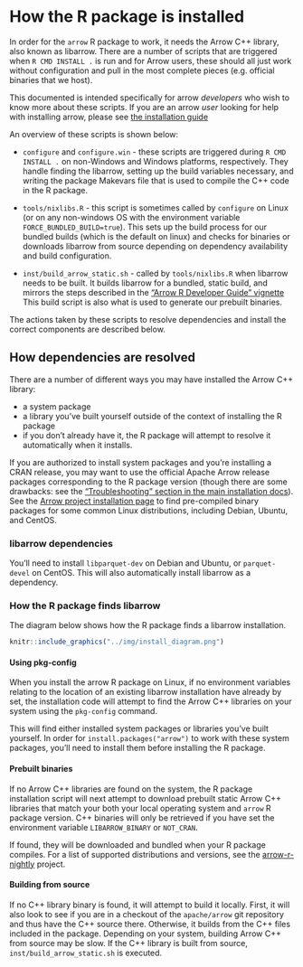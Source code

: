 # How the R package is installed

In order for the `arrow` R package to work, it needs the Arrow C++ library, 
also known as libarrow.  There are a number of scripts that are triggered 
when `R CMD INSTALL .` is run and for Arrow users, these should all just work 
without configuration and pull in the most complete pieces (e.g. official 
binaries that we host).

This documented is intended specifically for arrow _developers_ who wish to know 
more about these scripts.  If you are an arrow _user_ looking for help with 
installing arrow, please see [the installation guide](../install.html)

An overview of these scripts is shown below:

* `configure` and `configure.win` - these scripts are triggered during
`R CMD INSTALL .` on non-Windows and Windows platforms, respectively. They
handle finding the libarrow, setting up the build variables necessary, and
writing the package Makevars file that is used to compile the C++ code in the R
package.

* `tools/nixlibs.R` - this script is sometimes called by `configure` on Linux
(or on any non-windows OS with the environment variable
`FORCE_BUNDLED_BUILD=true`). This sets up the build process for our bundled
builds (which is the default on linux) and checks for binaries or downloads 
libarrow from source depending on dependency availability and build configuration.

* `inst/build_arrow_static.sh` - called by `tools/nixlibs.R` when libarrow  
needs to be built.  It builds libarrow for a bundled, static build, and
mirrors the steps described in the ["Arrow R Developer Guide" vignette](./setup.html)
This build script is also what is used to generate our prebuilt binaries.

The actions taken by these scripts to resolve dependencies and install the 
correct components are described below.

## How dependencies are resolved

There are a number of different ways you may have installed the Arrow C++ library:

* a system package
* a library you've built yourself outside of the context of installing the R package
* if you don't already have it, the R package will attempt to resolve it automatically when it installs.

If you are authorized to install system packages and you're installing a CRAN release,
you may want to use the official Apache Arrow release packages corresponding to 
the R package version (though there are some drawbacks: see the 
["Troubleshooting" section in the main installation docs]("../install.html)).
See the [Arrow project installation page](https://arrow.apache.org/install/)
to find pre-compiled binary packages for some common Linux distributions,
including Debian, Ubuntu, and CentOS.

### libarrow dependencies

You'll need to install `libparquet-dev` on Debian and Ubuntu, or `parquet-devel` on CentOS.
This will also automatically install libarrow as a dependency.

### How the R package finds libarrow

The diagram below shows how the R package finds a libarrow installation.

```r
knitr::include_graphics("../img/install_diagram.png")
```

#### Using pkg-config

When you install the arrow R package on Linux, if no environment variables 
relating to the location of an existing libarrow installation have already by 
set, the installation code will attempt to find the Arrow C++ libraries on
your system using the `pkg-config` command.

This will find either installed system packages or libraries you've built yourself.
In order for `install.packages("arrow")` to work with these system packages,
you'll need to install them before installing the R package.

#### Prebuilt binaries

If no Arrow C++ libraries are found on the system, the R package installation 
script will next attempt to download prebuilt static Arrow C++ libraries
that match your both your local operating system and `arrow` R package version.
C++ binaries will only be retrieved if you have set the environment variable
`LIBARROW_BINARY` or `NOT_CRAN`.

If found, they will be downloaded and bundled when your R package compiles.
For a list of supported distributions and versions,
see the [arrow-r-nightly](https://github.com/ursa-labs/arrow-r-nightly/blob/master/README.md) project.

#### Building from source

If no C++ library binary is found, it will attempt to build it locally.
First, it will also look to see if you are in
a checkout of the `apache/arrow` git repository and thus have the C++ source there.
Otherwise, it builds from the C++ files included in the package.
Depending on your system, building Arrow C++ from source may be slow.  If the
C++ library is built from source, `inst/build_arrow_static.sh` is executed.
